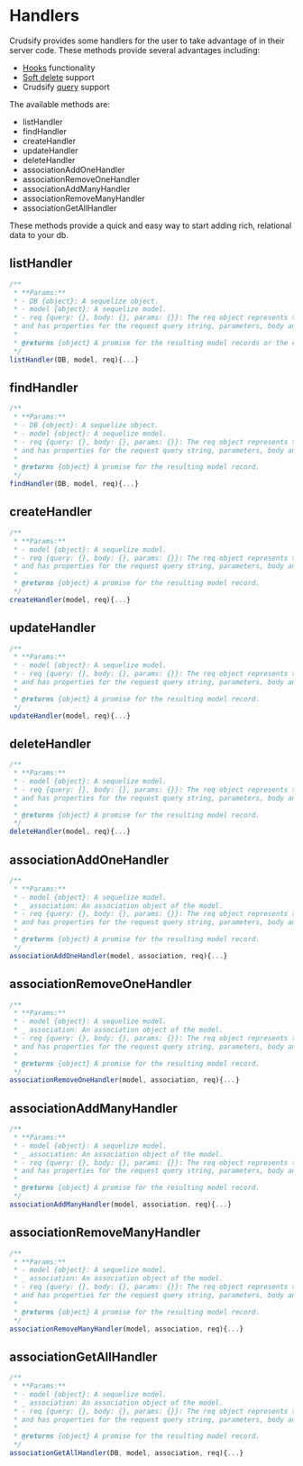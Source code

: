 # Handlers

Crudsify provides some handlers for the user to take advantage of in their server code. These methods provide several advantages including:

- [Hooks](./hooks) functionality
- [Soft delete](./softdelete) support
- Crudsify [query](./querying) support

The available methods are:

- listHandler
- findHandler
- createHandler
- updateHandler
- deleteHandler
- associationAddOneHandler
- associationRemoveOneHandler
- associationAddManyHandler
- associationRemoveManyHandler
- associationGetAllHandler

These methods provide a quick and easy way to start adding rich, relational data to your db.

## listHandler

```js
/**
 * **Params:**
 * - DB {object}: A sequelize object.
 * - model {object}: A sequelize model.
 * - req {query: {}, body: {}, params: {}}: The req object represents the HTTP request
 * and has properties for the request query string, parameters, body and so on.
 *
 * @returns {object} A promise for the resulting model records or the count of the query results.
 */
listHandler(DB, model, req){...}
```

## findHandler

```js
/**
 * **Params:**
 * - DB {object}: A sequelize object.
 * - model {object}: A sequelize model.
 * - req {query: {}, body: {}, params: {}}: The req object represents the HTTP request
 * and has properties for the request query string, parameters, body and so on.
 *
 * @returns {object} A promise for the resulting model record.
 */
findHandler(DB, model, req){...}

```

## createHandler

```js
/**
 * **Params:**
 * - model {object}: A sequelize model.
 * - req {query: {}, body: {}, params: {}}: The req object represents the HTTP request
 * and has properties for the request query string, parameters, body and so on.
 *
 * @returns {object} A promise for the resulting model record.
 */
createHandler(model, req){...}

```

## updateHandler

```js
/**
 * **Params:**
 * - model {object}: A sequelize model.
 * - req {query: {}, body: {}, params: {}}: The req object represents the HTTP request
 * and has properties for the request query string, parameters, body and so on.
 *
 * @returns {object} A promise for the resulting model record.
 */
updateHandler(model, req){...}

```

## deleteHandler

```js
/**
 * **Params:**
 * - model {object}: A sequelize model.
 * - req {query: {}, body: {}, params: {}}: The req object represents the HTTP request
 * and has properties for the request query string, parameters, body and so on.
 *
 * @returns {object} A promise for the resulting model record.
 */
deleteHandler(model, req){...}

```

## associationAddOneHandler

```js
/**
 * **Params:**
 * - model {object}: A sequelize model.
 * _ association: An association object of the model.
 * - req {query: {}, body: {}, params: {}}: The req object represents the HTTP request
 * and has properties for the request query string, parameters, body and so on.
 *
 * @returns {object} A promise for the resulting model record.
 */
associationAddOneHandler(model, association, req){...}

```

## associationRemoveOneHandler

```js
/**
 * **Params:**
 * - model {object}: A sequelize model.
 * _ association: An association object of the model.
 * - req {query: {}, body: {}, params: {}}: The req object represents the HTTP request
 * and has properties for the request query string, parameters, body and so on.
 *
 * @returns {object} A promise for the resulting model record.
 */
associationRemoveOneHandler(model, association, req){...}

```

## associationAddManyHandler

```js
/**
 * **Params:**
 * - model {object}: A sequelize model.
 * _ association: An association object of the model.
 * - req {query: {}, body: {}, params: {}}: The req object represents the HTTP request
 * and has properties for the request query string, parameters, body and so on.
 *
 * @returns {object} A promise for the resulting model record.
 */
associationAddManyHandler(model, association, req){...}

```

## associationRemoveManyHandler

```js
/**
 * **Params:**
 * - model {object}: A sequelize model.
 * _ association: An association object of the model.
 * - req {query: {}, body: {}, params: {}}: The req object represents the HTTP request
 * and has properties for the request query string, parameters, body and so on.
 *
 * @returns {object} A promise for the resulting model record.
 */
associationRemoveManyHandler(model, association, req){...}

```

## associationGetAllHandler

```js
/**
 * **Params:**
 * - model {object}: A sequelize model.
 * _ association: An association object of the model.
 * - req {query: {}, body: {}, params: {}}: The req object represents the HTTP request
 * and has properties for the request query string, parameters, body and so on.
 *
 * @returns {object} A promise for the resulting model record.
 */
associationGetAllHandler(DB, model, association, req){...}

```
